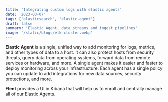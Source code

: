 ```yaml
---
title: 'Integrating custom logs with elastic agents'
date: '2023-03-07'
tags: ['elasticsearch', 'elastic-agent']
draft: false
summary: 'Elastic Agent, data streams and ingest pipelines'
image: '/static/blogs/elk-cluster.webp'
---
```


**Elastic Agent** is a single, unified way to add monitoring for logs, metrics, and
other types of data to a host. It can also protect hosts from security threats,
query data from operating systems, forward data from remote services or hardware,
and more. A single agent makes it easier and faster to deploy monitoring
across your infrastructure. Each agent has a single policy you can update to
add integrations for new data sources, security protections, and more.

**Fleet** provides a UI in Kibana that will help us to enroll and centrally manage all of our Elastic Agents.
